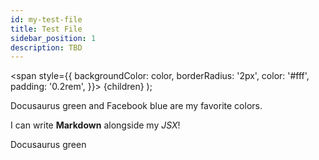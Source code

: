 ```yaml
---
id: my-test-file
title: Test File
sidebar_position: 1
description: TBD
---
```


  <span
    style={{
      backgroundColor: color,
      borderRadius: '2px',
      color: '#fff',
      padding: '0.2rem',
    }}>
    {children}
  </span>
);

<Highlight color="#25c2a0">Docusaurus green</Highlight> and <Highlight color="#1877F2">Facebook blue</Highlight> are my favorite colors.

I can write **Markdown** alongside my _JSX_!



<Highlight color="#25c2a0">Docusaurus green</Highlight>
